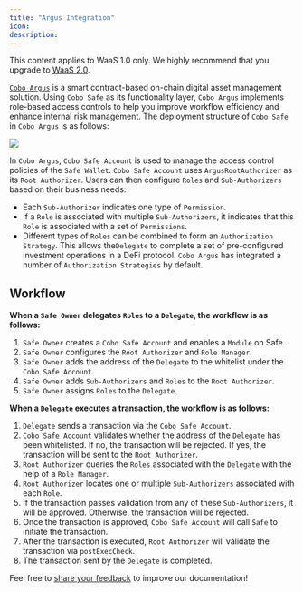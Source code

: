 ```yaml
---
title: "Argus Integration"
icon: 
description: 
---
```

<Note>This content applies to WaaS 1.0 only. We highly recommend that you upgrade to [WaaS 2.0](https://www.cobo.com/developers/v2/guides/overview/introduction).</Note>

[`Cobo Argus`](https://argus.cobo.com/) is a smart contract-based on-chain digital asset management solution. Using `Cobo Safe` as its functionality layer, `Cobo Argus` implements role-based access controls to help you improve workflow efficiency and enhance internal risk management. The deployment structure of `Cobo Safe` in `Cobo Argus` is as follows:

![](/v1/overview/smart-contract-wallet/argus.png)

In `Cobo Argus`, `Cobo Safe Account` is used to manage the access control policies of the `Safe Wallet`. `Cobo Safe Account` uses `ArgusRootAuthorizer` as its `Root Authorizer`. Users can then configure `Roles` and `Sub-Authorizers` based on their business needs:

* Each `Sub-Authorizer` indicates one type of `Permission`.
* If a `Role` is associated with multiple `Sub-Authorizers`, it indicates that this `Role` is associated with a set of `Permissions`.
* Different types of `Roles` can be combined to form an `Authorization Strategy`. This allows the`Delegate` to complete a set of pre-configured investment operations in a DeFi protocol. `Cobo Argus` has integrated a number of `Authorization Strategies` by default.

## Workflow

**When a `Safe Owner` delegates `Roles` to a `Delegate`, the workflow is as follows:** &#x20;

1. `Safe Owner` creates a `Cobo Safe Account` and enables a `Module` on Safe.
2. `Safe Owner` configures the `Root Authorizer` and `Role Manager`.
3. `Safe Owner` adds the address of the `Delegate` to the whitelist under the `Cobo Safe Account`.
4. `Safe Owner` adds `Sub-Authorizers` and `Roles` to the `Root Authorizer`. &#x20;
5. `Safe Owner` assigns `Roles` to the `Delegate`.&#x20;

**When a `Delegate` executes a transaction, the workflow is as follows:**&#x20;

1. `Delegate` sends a transaction via the  `Cobo Safe Account`.
2. `Cobo Safe Account` validates whether the address of the `Delegate` has been whitelisted. If no, the transaction will be rejected. If yes, the transaction will be sent to the `Root Authorizer`.
3. `Root Authorizer` queries the `Roles` associated with the `Delegate` with the help of a `Role Manager`.&#x20;
4. `Root Authorizer` locates one or multiple `Sub-Authorizers` associated with each `Role`.
5. If the transaction passes validation from any of these `Sub-Authorizers`, it will be approved. Otherwise, the transaction will be rejected.
6. Once the transaction is approved, `Cobo Safe Account` will call `Safe` to initiate the transaction.
7. After the transaction is executed, `Root Authorizer` will validate the transaction via `postExecCheck`.&#x20;
8. The transaction sent by the `Delegate` is completed.

<Tip>Feel free to [share your feedback](https://forms.zohopublic.com/cobo/form/DocumentFeedbackForm/formperma/QvLOhxJv1_JMsJ-1dleZ8Itb_7rzN-LtgvsDdxosoVI) to improve our documentation!</Tip>